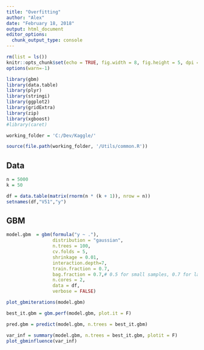 ---
title: "Overfitting"
author: "Alex"
date: "February 18, 2018"
output: html_document
editor_options: 
  chunk_output_type: console
---

```{r setup, include=FALSE}
rm(list = ls())
knitr::opts_chunk$set(echo = TRUE, fig.width = 8, fig.height = 5, dpi = 240)
options(warn=-1)

library(gbm)
library(data.table)
library(plyr)
library(stringi)
library(ggplot2)
library(gridExtra)
library(zip)
library(xgboost)
#library(caret)

working_folder = 'C:/Dev/Kaggle/'

source(file.path(working_folder, '/Utils/common.R'))

```

## Data

```{r data}
n = 5000
k = 50

df = data.table(matrix(rnorm(n * (k + 1)), nrow = n))
setnames(df,"V51","y")

```

## GBM

```{r gbm}

model.gbm  = gbm(formula("y ~ ."),
                 distribution = "gaussian",
                 n.trees = 100,
                 cv.folds = 5,
                 shrinkage = 0.01,
                 interaction.depth=7,
                 train.fraction = 0.7,
                 bag.fraction = 0.7,# 0.5 for small samples, 0.7 for large
                 n.cores = 2,
                 data = df,
                 verbose = FALSE)

plot_gbmiterations(model.gbm)

best_it.gbm = gbm.perf(model.gbm, plot.it = F)

pred.gbm = predict(model.gbm, n.trees = best_it.gbm)

var_inf = summary(model.gbm, n.trees = best_it.gbm, plotit = F)
plot_gbminfluence(var_inf)


```

